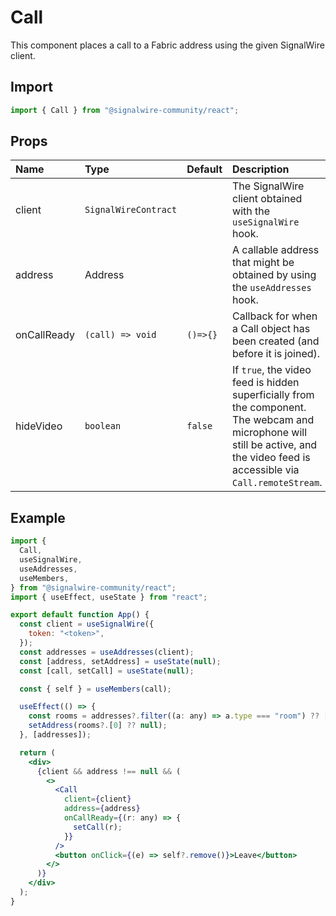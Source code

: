 # Call

This component places a call to a Fabric address using the given SignalWire client.

## Import

```jsx
import { Call } from "@signalwire-community/react";
```

## Props

<div className="lightTable" />

| Name        | Type                 | Default  | Description                                                                                                                                                                     |
| :---------- | :------------------- | :------- | :------------------------------------------------------------------------------------------------------------------------------------------------------------------------------ |
| client      | `SignalWireContract` |          | The SignalWire client obtained with the `useSignalWire` hook.                                                                                                                   |
| address     | Address              |          | A callable address that might be obtained by using the `useAddresses` hook.                                                                                                     |
| onCallReady | `(call) => void`     | `()=>{}` | Callback for when a Call object has been created (and before it is joined).                                                                                                     |
| hideVideo   | `boolean`            | `false`  | If `true`, the video feed is hidden superficially from the component. The webcam and microphone will still be active, and the video feed is accessible via `Call.remoteStream`. |

## Example

```jsx
import {
  Call,
  useSignalWire,
  useAddresses,
  useMembers,
} from "@signalwire-community/react";
import { useEffect, useState } from "react";

export default function App() {
  const client = useSignalWire({
    token: "<token>",
  });
  const addresses = useAddresses(client);
  const [address, setAddress] = useState(null);
  const [call, setCall] = useState(null);

  const { self } = useMembers(call);

  useEffect(() => {
    const rooms = addresses?.filter((a: any) => a.type === "room") ?? [];
    setAddress(rooms?.[0] ?? null);
  }, [addresses]);

  return (
    <div>
      {client && address !== null && (
        <>
          <Call
            client={client}
            address={address}
            onCallReady={(r: any) => {
              setCall(r);
            }}
          />
          <button onClick={(e) => self?.remove()}>Leave</button>
        </>
      )}
    </div>
  );
}
```
